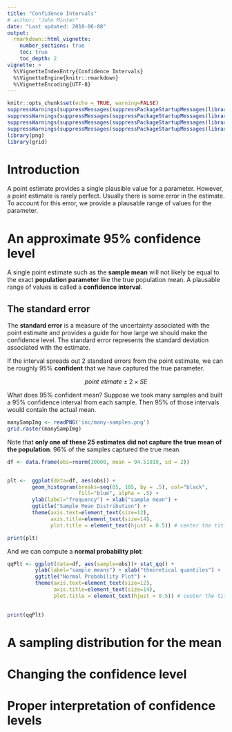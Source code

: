 ```yaml
---
title: "Confidence Intervals"
# author: "John Minter"
date: "Last updated: 2018-06-08"
output:
  rmarkdown::html_vignette:
    number_sections: true
    toc: true
    toc_depth: 2
vignette: >
  %\VignetteIndexEntry{Confidence Intervals}
  %\VignetteEngine{knitr::rmarkdown}
  %\VignetteEncoding{UTF-8}
---
```



```r
knitr::opts_chunk$set(echo = TRUE, warning=FALSE)
suppressWarnings(suppressMessages(suppressPackageStartupMessages(library(ggplot2))))
suppressWarnings(suppressMessages(suppressPackageStartupMessages(library(mosaic))))
suppressWarnings(suppressMessages(suppressPackageStartupMessages(library(plotly))))
suppressWarnings(suppressMessages(suppressPackageStartupMessages(library(openintro))))
library(png)
library(grid)
```
# Introduction

A point estimate provides a single plausible value for a parameter.
However, a point estimate is rarely perfect. Usually there is some
error in the estimate. To account for this error, we provide a
plausable range of values for the parameter.

# An approximate 95% confidence level

A single point estimate such as the **sample mean** will not likely be
equal to the exact **population parameter** like the true population
mean. A plausable range of values is called a **confidence interval**.

## The standard error

The **standard error** is a measure of the uncertainty associated with
the point estimate and provides a guide for how large we should make the
confidence level. The standard error represents the standard deviation
associated with the estimate.

If the interval spreads out 2 standard errors from the point estimate,
we can be roughly 95% **confident** that we have captured the true
parameter.

$$point\ etimate \pm 2 \times SE$$

What does 95% confident mean? Suppose we took many samples and built a
95% confidence interval from each sample. Then 95% of those intervals
would contain the actual mean.

```r
manySampImg <- readPNG('inc/many-samples.png')
grid.raster(manySampImg)
```
Note that **only one of these 25 estimates**
**did not capture the true mean of the population**. 96% of the
samples captured the true mean.

```r
df <- data.frame(obs=rnorm(10000, mean = 94.51919, sd = 2))


plt <-	ggplot(data=df, aes(obs)) + 
		geom_histogram(breaks=seq(85, 105, by = .5), col="black",
					   fill="blue", alpha = .5) +
		ylab(label="frequency") + xlab("sample mean") +
		ggtitle("Sample Mean Distribution") +
		theme(axis.text=element_text(size=12),
			  axis.title=element_text(size=14),
			  plot.title = element_text(hjust = 0.5)) # center the title

print(plt)

```

And we can compute a **normal probability plot**:

```r
qqPlt <- ggplot(data=df, aes(sample=obs))+ stat_qq() +
		 ylab(label="sample means") + xlab("theoretical quantiles") +
		 ggtitle("Normal Probability Plot") +
		 theme(axis.text=element_text(size=12),
		 	   axis.title=element_text(size=14),
			   plot.title = element_text(hjust = 0.5)) # center the title
		

print(qqPlt)
```



# A sampling distribution for the mean

# Changing the confidence level

# Proper interpretation of confidence levels


